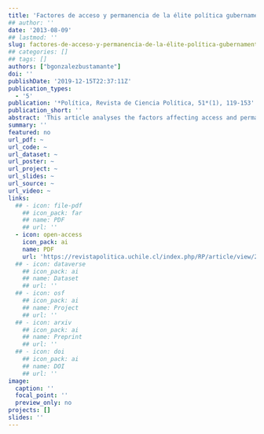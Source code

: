 ```yaml
---
title: 'Factores de acceso y permanencia de la élite política gubernamental en Chile (1990-2010)'
## author: ''
date: '2013-08-09'
## lastmod: ''
slug: factores-de-acceso-y-permanencia-de-la-élite-política-gubernamental-en-chile
## categories: []
## tags: []
authors: ["bgonzalezbustamante"]
doi: ''
publishDate: '2019-12-15T22:37:11Z'
publication_types:
  - '5'
publication: '*Política, Revista de Ciencia Política, 51*(1), 119-153'
publication_short: ''
abstract: 'This article analyses the factors affecting access and permanence of the governmental political elite in Chile from 1990 to 2010, utilising data from a survey of 386 members of the elite who entered the political field. Only 199 cases from the survey qualify as part of the governmental elite. It presents a description of the group, a relevant permanence index, and a logistic binary regression model together with a  Qualitative  Comparative  Analysis  (QCA).  The results find a homogeneous group, and that the factors affecting access are not the same as those for permanence. It concludes that, although a technical profile facilitates access, political capital and previous participation in think tanks are more relevant for permanence in the highest political positions.'
summary: ''
featured: no
url_pdf: ~
url_code: ~
url_dataset: ~
url_poster: ~
url_project: ~
url_slides: ~
url_source: ~
url_video: ~
links:
  ## - icon: file-pdf
    ## icon_pack: far
    ## name: PDF
    ## url: ''
  - icon: open-access 
    icon_pack: ai
    name: PDF
    url: 'https://revistapolitica.uchile.cl/index.php/RP/article/view/27436'
  ## - icon: dataverse
    ## icon_pack: ai
    ## name: Dataset
    ## url: ''
  ## - icon: osf
    ## icon_pack: ai
    ## name: Project
    ## url: ''
  ## - icon: arxiv
    ## icon_pack: ai
    ## name: Preprint
    ## url: ''
  ## - icon: doi
    ## icon_pack: ai
    ## name: DOI
    ## url: ''
image:
  caption: ''
  focal_point: ''
  preview_only: no
projects: []
slides: ''
---
```

